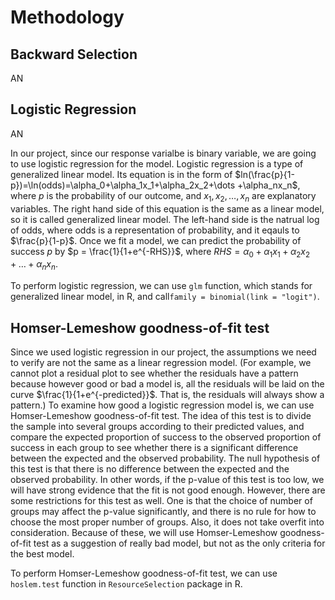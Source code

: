 # Methodology {#method}

## Backward Selection
AN

## Logistic Regression
AN

In our project, since our response varialbe is binary variable, we are going to use logistic regression for the model. Logistic regression is a type of generalized linear model. Its equation is in the form of $ln(\frac{p}{1-p})=\ln(odds)=\alpha_0+\alpha_1x_1+\alpha_2x_2+\dots +\alpha_nx_n$, where $p$ is the probability of our outcome, and $x_1, x_2, \dots, x_n$ are explanatory variables. The right hand side of this equation is the same as a linear model, so it is called generalized linear model. The left-hand side is the natrual log of odds, where odds is a representation of probability, and it eqauls to $\frac{p}{1-p}$. Once we fit a model, we can predict the probability of success $p$ by $p = \frac{1}{1+e^{-RHS}}$, where $RHS=\alpha_0+\alpha_1x_1+\alpha_2x_2+\dots +\alpha_nx_n$.

To perform logistic regression, we can use `glm` function, which stands for generalized linear model, in R, and call`family = binomial(link = "logit")`.

## Homser-Lemeshow goodness-of-fit test

Since we used logistic regression in our project, the assumptions we need to verify are not the same as a linear regression model. (For example, we cannot plot a residual plot to see whether the residuals have a pattern because however good or bad a model is, all the residuals will be laid on the curve $\frac{1}{1+e^{-predicted}}$. That is, the residuals will always show a pattern.) To examine how good a logistic regression model is, we can use Homser-Lemeshow goodness-of-fit test. The idea of this test is to divide the sample into several groups according to their predicted values, and compare the expected proportion of success to the observed proportion of success in each group to see whether there is a significant difference between the expected and the observed probability. The null hypothesis of this test is that there is no difference between the expected and the observed probability. In other words, if the p-value of this test is too low, we will have strong evidence that the fit is not good enough. However, there are some restrictions for this test as well. One is that the choice of number of groups may affect the p-value significantly, and there is no rule for how to choose the most proper number of groups. Also, it does not take overfit into consideration. Because of these, we will use Homser-Lemeshow goodness-of-fit test as a suggestion of really bad model, but not as the only criteria for the best model.

To perform Homser-Lemeshow goodness-of-fit test, we can use `hoslem.test` function in `ResourceSelection` package in R.




